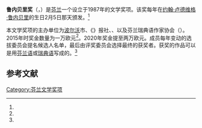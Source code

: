 '''鲁内贝里奖'''（{{lang-fi|Runeberg-palkinto}}，{{lang-sv|Runebergspriset}}）是[[芬兰|芬兰]]一个设立于1987年的文学奖项。该奖每年在[[约翰·卢德维格·鲁内贝里|约翰·卢德维格·鲁内贝里]]的生日2月5日那天颁发。<ref name="palkinto"/>

本文学奖项的主办单位为[[波尔沃|波尔沃]]市、《{{link-fi|新地 (芬兰报纸)|Uusimaa (lehti)|新地}}》报社、{{link-fi|芬兰作家联盟|Suomen Kirjailijaliitto}}、{{link-fi|芬兰评论家联盟|Suomen arvostelijain liitto}}以及芬兰瑞典语作家协会（{{lang|sv|Finlands Svenska Författareförening}}）。2015年时奖金数量为一万欧元<ref name="Pesonen"/>。2020年奖金提至两万欧元。成员每年变动的选拔委员会提名候选人名单，最后由评奖委员会选择最终的获奖者。获奖的作品可以是用[[芬兰语|芬兰语]]或[[瑞典语|瑞典语]]写成的。<ref name="palkinto"/>

== 参考文献 ==
{{Reflist|refs=
<ref name="Pesonen">{{cite web | url = https://yle.fi/uutiset/3-7782652 | title = Runeberg-palkinto Skiftesvikin Valkoinen Toyota vei vaimoni -teokselle | author = Pesonen, Mikko | language = fi | publisher = Yle | date = 2015-02-05 | accessdate = 2021-02-15}}</ref>

<ref name="palkinto">{{cite web | url = https://www.porvoo.fi/runeberg-kirjallisuuspalkinto | title = Runeberg-kirjallisuuspalkinto | language = fi | publisher = Porvoon kaupunki | accessdate = 2021-02-15}}</ref>
}}

[[Category:芬兰文学奖项|Category:芬兰文学奖项]]